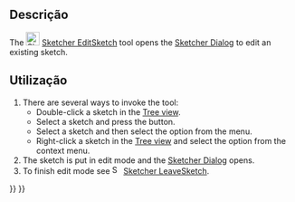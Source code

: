 <languages/>

{{Docnav
|[[Sketcher_NewSketch|Create sketch]]
|[[Sketcher_Dialog|Dialog]]
|[[Sketcher_Workbench|Sketcher]]
|IconL=Sketcher_NewSketch.svg‎‎
|IconR=
|IconC=Workbench_Sketcher.svg
}}

{{GuiCommand
|Name=Sketcher EditSketch
|MenuLocation=Sketch → Edit sketch
|Workbenches=[[Sketcher_Workbench|Sketcher]], [[PartDesign_Workbench|PartDesign]]
|SeeAlso=[[Sketcher_LeaveSketch|Sketcher LeaveSketch]]
}}

<span id="Description"></span>
==Descrição==

The [[Image:Sketcher_EditSketch.svg|24px]] [[Sketcher_EditSketch|Sketcher EditSketch]] tool opens the [[Sketcher_Dialog|Sketcher Dialog]] to edit an existing sketch.

<span id="Usage"></span>
==Utilização==

# There are several ways to invoke the tool:
#* Double-click a sketch in the [[Tree_view|Tree view]].
#* Select a sketch and press the {{Button|[[Image:Sketcher_EditSketch.svg|16px]] [[Sketcher_EditSketch|Edit sketch]]}} button.
#* Select a sketch and then select the {{MenuCommand|Sketch → [[Image:Sketcher_EditSketch.svg|16px]] Edit sketch}} option from the menu.
#* Right-click a sketch in the [[Tree_view|Tree view]] and select the {{MenuCommand|Edit sketch}} option from the context menu.
# The sketch is put in edit mode and the [[Sketcher_Dialog|Sketcher Dialog]] opens.
# To finish edit mode see [[Image:Sketcher_LeaveSketch.svg|16px]] [[Sketcher_LeaveSketch|Sketcher LeaveSketch]].


{{Docnav
|[[Sketcher_NewSketch|Create sketch]]
|[[Sketcher_Dialog|Dialog]]
|[[Sketcher_Workbench|Sketcher]]
|IconL=Sketcher_NewSketch.svg‎‎
|IconR=
|IconC=Workbench_Sketcher.svg
}}

{{Sketcher_Tools_navi{{#translation:}}}}
{{Userdocnavi{{#translation:}}}}